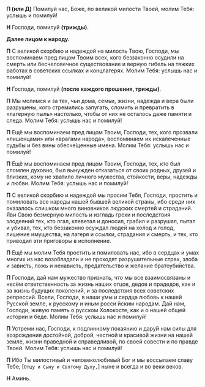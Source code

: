 **П (или Д)** Помилуй нас, Боже, по великой милости Твоей, молим Тебя: услышь и помилуй!

**Н** Господи, помилуй **(трижды)**.

**Далее лицом к народу.**

**П** С великой скорбию и надеждой на милость Твою, Господи, мы воспоминаем пред лицом Твоим всех, кого беззаконно осудили на смерть или бесчеловечное существование и верную гибель на тяжких работах в советских ссылках и концлагерях. Молим Тебя: услышь нас и помилуй!

**Н** Господи, помилуй **(после каждого прошения, трижды)**.

**П** Мы молимся и за тех, чьи дома, семьи, жизни, надежда и вера были разрушены, кого стремились запугать, сломить и превратить в «лагерную пыль» настолько, чтобы от них не осталось даже памяти и следа. Молим Тебя: услышь нас и помилуй!

**П** Ещё мы воспоминаем пред лицом Твоим, Господи, тех, кого прозвали «лишенцами» или «врагами народа», воспоминаем их искалеченные судьбы и без вины обесче́щенные имена. Молим Тебя: услышь нас и помилуй!

**П** Ещё мы воспоминаем пред лицом Твоим, Господи, тех, кто был сломлен духовно, был вынужден отказаться от своих родных, друзей и близких, кому не хватило личного мужества, стойкости, веры, надежды и любви. Молим Тебя: услышь нас и помилуй!

**П** С великой скорбию и надеждой мы просим Тебя, Господи, простить и помиловать все народы нашей бывшей великой страны, ибо среди них оказалось слишком много виновников людских смертей и страданий. Яви Свою безмерную милость и изгладь грехи и последствия злодеяний тех, кто лгал, клеветал и доносил, грабил и разрушал, пытал и убивал, тех, кто беззаконно осуждал людей на холод и голод, лишение имущества, на лагеря и ссылки, страдания и смерть, и тех, кто приводил эти приговоры в исполнение.

**П** Ещё мы молим Тебя простить и помиловать нас, ибо в сердцах и умах многих из нас возобладали и не проходят разрушительные страх, злоба и зависть, ложь и ненависть, предательство и желание братоубийства.

**П** Господи, дай нам мужество признать, что мы все взаимосвязаны и несём ответственность за жизнь наших отцов, дедов и прадедов, как и за жизнь будущих поколений, и за последствия всех советских репрессий. Всели, Господи, в наши умы и сердца любовь к нашей Русской земле, к русскому и иным росси	йским народам. Дай нам, Господи, живую память о русском Холокосте, как и о нашей общей истории и беде. Молим Тебя: услышь нас и помилуй!

**П** Устреми нас, Господи, к подлинному покаянию и дару́й нам силы для возрождения достойной, доброй, честной и красивой жизни на нашей земле, жизни праведной и справедливой, по своей совести и по правде Твоей. Молим Тебя: услышь нас и помилуй!

**П** Ибо Ты милостивый и человеколюбивый Бог и мы воссылаем славу Тебе, <R>[</R>`Отцу и Сыну и Святому Духу,`<R>]</R> ныне и всегда и во веки веков.

**Н** Аминь.
